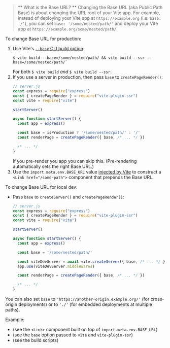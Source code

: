 
> ** What is the Base URL? ** Changing the Base URL (aka Public Path Base) is about changing the URL root of your Vite app.
> For example, instead of deploying your Vite app at `https://example.org` (i.e. `base: '/'`), you can set `base: '/some/nested/path/'` and deploy your Vite app at `https://example.org/some/nested/path/`.

To change Base URL for production:
1. Use Vite's [`--base` CLI build option](https://vitejs.dev/guide/build.html#public-base-path):
   ```shell
   $ vite build --base=/some/nested/path/ && vite build --ssr --base=/some/nested/path/`
   ```
   For both `$ vite build` *and* `$ vite build --ssr`.
2. If you use a server in production, then pass `base` to `createPageRender()`:
   ```js
   // server.js
   const express = require("express")
   const { createPageRender } = require("vite-plugin-ssr")
   const vite = require("vite")

   startServer()

   async function startServer() {
     const app = express()

     const base = isProduction ? '/some/nested/path/' : '/'
     const renderPage = createPageRender({ base, /* ... */ })

     /* ... */
   }
   ```
   If you pre-render you app you can skip this. (Pre-rendering automatically sets the right Base URL.)
3. Use the `import.meta.env.BASE_URL` value [injected by Vite](https://vitejs.dev/guide/build.html#public-base-path) to construct a `<Link href="/some-path">` component that prepends the Base URL.

To change Base URL for local dev:
 - Pass `base` to `createServer()` and `createPageRender()`:
   ```js
   // server.js
   const express = require("express")
   const { createPageRender } = require("vite-plugin-ssr")
   const vite = require("vite")

   startServer()

   async function startServer() {
     const app = express()

     const base = '/some/nested/path/'

     const viteDevServer = await vite.createServer({ base, /* ... */ })
     app.use(viteDevServer.middlewares)

     const renderPage = createPageRender({ base, /* ... */ })

     /* ... */
   }
   ```

You can also set `base` to `'https://another-origin.example.org/'` (for cross-origin deployments) or to `'./'` (for embedded deployments at multiple paths).

Example:
 - <RepoLink path='/examples/base-url/pages/_components/Link.jsx' /> (see the <code>&lt;Link&gt;</code> component built on top of <code>import.meta.env.BASE_URL</code>)
 - <RepoLink path='/examples/base-url/server/index.js' /> (see the <code>base</code> option passed to <code>vite</code> and <code>vite-plugin-ssr</code>)
 - <RepoLink path='/examples/base-url/package.json' /> (see the build scripts)
